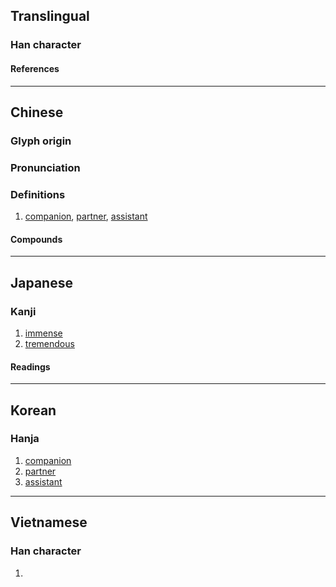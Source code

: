 {{also|伙}}
{{character info}}
==Translingual==

===Han character===
{{Han char|rn=36|rad=夕|as=11|sn=14|four=67927|canj=WDNIN|ids=⿰果多}}

====References====
{{Han ref|kx=0247.220|dkj=05808|dj=0492.130|hdz=20865.080|uh=5925}}

----

==Chinese==
{{zh-forms|s=伙}}

===Glyph origin===
{{Han etym}}

===Pronunciation===
{{zh-pron
|m=huǒ,er=y
|ma=zh-huǒ.oga
|c=fo2
|h=pfs=
|j=hue2
|md=
|mn=ml:hóⁿ/qz:hér/tp,xm:hé/kh,zz:hóe
|mn_note=hóⁿ - literary; hér/hé/hóe - vernacular
|w=
|mc=y
|oc=y
|cat=n
}}

===Definitions===
{{zh-hanzi}}

# [[companion]], [[partner]], [[assistant]]

====Compounds====
{{zh-der|夥夠|合夥人|合夥|分夥|一夥|夥辦|幫夥|店夥|出水夥計|大夥大家夥兒|同夥|夥計|小夥計|入夥|攙夥|打夥|拆夥|成群結夥|搭夥|油夥兒|東夥|成群打夥|散夥|結夥|齊打夥兒|鬨夥|隱名合夥|鋪夥}}

----

==Japanese==

===Kanji===
{{ja-kanji|grade=|rs=夕11}}

# [[immense]]
# [[tremendous]]

====Readings====
{{ja-readings
|on=か, わ
|kun=おびただ
}}

----

==Korean==

===Hanja===
{{ko-hanja|hangeul=[[과]], [[해]]|rv=gwa, hae|mr=kwa, hae}}

# [[companion]]
# [[partner]]
# [[assistant]]

----

==Vietnamese==

===Han character===
{{vi-readings|rs=夕11|reading=[[loã]], [[hoả]], [[khỏa]]}}

# {{rfdef|vi|sort=夕11}}

{{cln|vi|Han tu}}